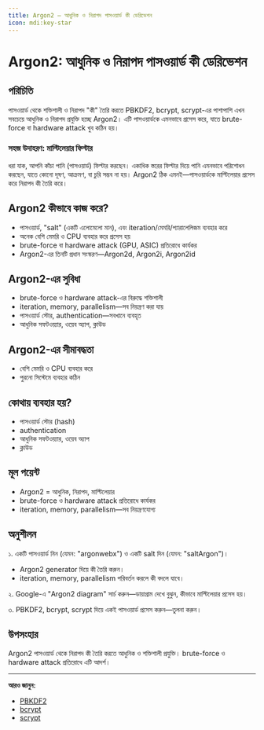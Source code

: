 ```yaml
---
title: Argon2 — আধুনিক ও নিরাপদ পাসওয়ার্ড কী ডেরিভেশন
icon: mdi:key-star
---
```


# Argon2: আধুনিক ও নিরাপদ পাসওয়ার্ড কী ডেরিভেশন

## পরিচিতি

পাসওয়ার্ড থেকে শক্তিশালী ও নিরাপদ "কী" তৈরি করতে PBKDF2, bcrypt, scrypt-এর পাশাপাশি এখন সবচেয়ে আধুনিক ও নিরাপদ প্রযুক্তি হচ্ছে Argon2। এটি পাসওয়ার্ডকে এমনভাবে প্রসেস করে, যাতে brute-force বা hardware attack খুব কঠিন হয়।

### সহজ উদাহরণ: মাল্টিলেয়ার ফিল্টার

ধরা যাক, আপনি কাঁচা পানি (পাসওয়ার্ড) ফিল্টার করছেন। একাধিক স্তরের ফিল্টার দিয়ে পানি এমনভাবে পরিশোধন করছেন, যাতে কোনো দূষণ, আক্রমণ, বা চুরি সম্ভব না হয়। Argon2 ঠিক এমনই—পাসওয়ার্ডকে মাল্টিলেয়ার প্রসেস করে নিরাপদ কী তৈরি করে।

## Argon2 কীভাবে কাজ করে?
- পাসওয়ার্ড, "salt" (একটি এলোমেলো মান), এবং iteration/মেমরি/প্যারালেলিজম ব্যবহার করে
- অনেক বেশি মেমরি ও CPU ব্যবহার করে প্রসেস হয়
- brute-force বা hardware attack (GPU, ASIC) প্রতিরোধে কার্যকর
- Argon2-এর তিনটি প্রধান সংস্করণ—Argon2d, Argon2i, Argon2id

## Argon2-এর সুবিধা
- brute-force ও hardware attack-এর বিরুদ্ধে শক্তিশালী
- iteration, memory, parallelism—সব নিয়ন্ত্রণ করা যায়
- পাসওয়ার্ড স্টোর, authentication—সবখানে ব্যবহৃত
- আধুনিক সফটওয়্যার, ওয়েব অ্যাপ, ক্লাউড

## Argon2-এর সীমাবদ্ধতা
- বেশি মেমরি ও CPU ব্যবহার করে
- পুরনো সিস্টেমে ব্যবহার কঠিন

## কোথায় ব্যবহার হয়?
- পাসওয়ার্ড স্টোর (hash)
- authentication
- আধুনিক সফটওয়্যার, ওয়েব অ্যাপ
- ক্লাউড

## মূল পয়েন্ট
- Argon2 = আধুনিক, নিরাপদ, মাল্টিলেয়ার
- brute-force ও hardware attack প্রতিরোধে কার্যকর
- iteration, memory, parallelism—সব নিয়ন্ত্রণযোগ্য

## অনুশীলন

১. একটি পাসওয়ার্ড নিন (যেমন: "argonwebx") ও একটি salt দিন (যেমন: "saltArgon")।
   - Argon2 generator দিয়ে কী তৈরি করুন।
   - iteration, memory, parallelism পরিবর্তন করলে কী বদলে যাবে।

২. Google-এ "Argon2 diagram" সার্চ করুন—ডায়াগ্রাম দেখে বুঝুন, কীভাবে মাল্টিলেয়ার প্রসেস হয়।

৩. PBKDF2, bcrypt, scrypt দিয়ে একই পাসওয়ার্ড প্রসেস করুন—তুলনা করুন।

## উপসংহার

Argon2 পাসওয়ার্ড থেকে নিরাপদ কী তৈরি করতে আধুনিক ও শক্তিশালী প্রযুক্তি। brute-force ও hardware attack প্রতিরোধে এটি আদর্শ।

---

**আরও জানুন:**
- [PBKDF2](/encryption/pbkdf2)
- [bcrypt](/encryption/bcrypt)
- [scrypt](/encryption/scrypt)
